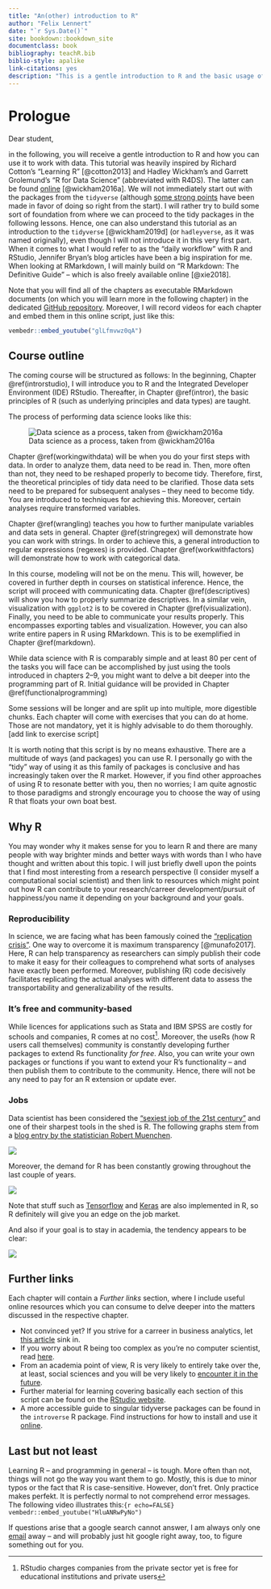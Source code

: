 ```yaml
--- 
title: "An(other) introduction to R"
author: "Felix Lennert"
date: "`r Sys.Date()`"
site: bookdown::bookdown_site
documentclass: book
bibliography: teachR.bib
biblio-style: apalike
link-citations: yes
description: "This is a gentle introduction to R and the basic usage of some tidyverse packages (dplyr, tidyr, ggplot2, forcats, stringr) for data manipulation and visualization."
---
```


# Prologue

Dear student,

in the following, you will receive a gentle introduction to R and how you can use it to work with data. This tutorial was heavily inspired by Richard Cotton's "Learning R" [@cotton2013] and Hadley Wickham's and Garrett Grolemund's "R for Data Science" (abbreviated with R4DS). The latter can be found [online](https://r4ds.had.co.nz) [@wickham2016a]. We will not immediately start out with the packages from the `tidyverse` (although [some strong points](http://varianceexplained.org/r/teach-tidyverse/) have been made in favor of doing so right from the start). I will rather try to build some sort of foundation from where we can proceed to the tidy packages in the following lessons. Hence, one can also understand this tutorial as an introduction to the `tidyverse` [@wickham2019d] (or `hadleyverse`, as it was named originally), even though I will not introduce it in this very first part. 
When it comes to what I would refer to as the "daily workflow" with R and RStudio, Jennifer Bryan's blog articles have been a big inspiration for me. When looking at RMarkdown, I will mainly build on "R Markdown: The Definitive Guide" -- which is also freely available online [@xie2018].

Note that you will find all of the chapters as executable RMarkdown documents (on which you will learn more in the following chapter) in the dedicated [GitHub repository](https://github.com/fellennert/introduction-to-r). Moreover, I will record videos for each chapter and embed them in this online script, just like this:

```r
vembedr::embed_youtube("glLfmvwz0qA")
```

## Course outline

The coming course will be structured as follows: In the beginning, Chapter \@ref(introrstudio), I will introduce you to R and the Integrated Developer Environment (IDE) RStudio. Thereafter, in Chapter \@ref(intror), the basic principles of R (such as underlying principles and data types) are taught.  

The process of performing data science looks like this:

![Data science as a process, taken from @wickham2016a](figures/data-science-process.png)

Chapter \@ref(workingwithdata) will be when you do your first steps with data. In order to analyze them, data need to be read in. Then, more often than not, they need to be reshaped properly to become tidy. Therefore, first, the theoretical principles of tidy data need to be clarified. Those data sets need to be prepared for subsequent analyses -- they need to become tidy. You are introduced to techniques for achieving this. Moreover, certain analyses require transformed variables.

Chapter \@ref(wrangling) teaches you how to further manipulate variables and data sets in general. Chapter \@ref(stringregex) will demonstrate how you can work with strings. In order to achieve this, a general introduction to regular expressions (regexes) is provided. Chapter \@ref(workwithfactors) will demonstrate how to work with categorical data.

In this course, modeling will not be on the menu. This will, however, be covered in further depth in courses on statistical inference. Hence, the script will proceed with communicating data. Chapter \@ref(descriptives) will show you how to properly summarize descriptives. In a similar vein, visualization with `ggplot2` is to be covered in Chapter \@ref(visualization). Finally, you need to be able to communicate your results properly. This encompasses exporting tables and visualization. However, you can also write entire papers in R using RMarkdown. This is to be exemplified in Chapter \@ref(markdown).

While data science with R is comparably simple and at least 80 per cent of the tasks you will face can be accomplished by just using the tools introduced in chapters 2--9, you might want to delve a bit deeper into the programming part of R. Initial guidance will be provided in Chapter \@ref(functionalprogramming)

Some sessions will be longer and are split up into multiple, more digestible chunks. Each chapter will come with exercises that you can do at home. Those are not mandatory, yet it is highly advisable to do them thoroughly. [add link to exercise script]

It is worth noting that this script is by no means exhaustive. There are a multitude of ways (and packages) you can use R. I personally go with the "tidy" way of using it as this family of packages is conclusive and has increasingly taken over the R market. However, if you find other approaches of using R to resonate better with you, then no worries; I am quite agnostic to those paradigms and strongly encourage you to choose the way of using R that floats your own boat best.

## Why R

You may wonder why it makes sense for you to learn R and there are many people with way brighter minds and better ways with words than I who have thought and written about this topic. I will just briefly dwell upon the points that I find most interesting from a research perspective (I consider myself a computational social scientist) and then link to resources which might point out how R can contribute to your research/carreer development/pursuit of happiness/you name it depending on your background and your goals.

### Reproducibility

In science, we are facing what has been famously coined the ["replication crisis"](https://www.wired.com/story/social-science-reproducibility/). One way to overcome it is maximum transparency [@munafo2017]. Here, R can help transparency as researchers can simply publish their code to make it easy for their colleagues to comprehend what sorts of analyses have exactly been performed. Moreover, publishing (R) code decisively facilitates replicating the actual analyses with different data to assess the transportability and generalizability of the results. 

### It's free and community-based

While licences for applications such as Stata and IBM SPSS are costly for schools and companies, R comes at no cost^[RStudio charges companies from the private sector yet is free for educational institutions and private users]. Moreover, the useRs (how R users call themselves) community is constantly developing further packages to extend Rs functionality *for free*. Also, you can write your own packages or functions if you want to extend your R's functionality -- and then publish them to contribute to the community. Hence, there will not be any need to pay for an R extension or update ever. 

### Jobs 

Data scientist has been considered the ["sexiest job of the 21st century"](https://hbr.org/2012/10/data-scientist-the-sexiest-job-of-the-21st-century) and one of their sharpest tools in the shed is R. The following graphs stem from a [blog entry by the statistician Robert Muenchen](http://r4stats.com/articles/popularity/).

![](https://i2.wp.com/r4stats.com/wp-content/uploads/2019/05/Fig-1a-IndeedJobs-2019-1.png)

Moreover, the demand for R has been constantly growing throughout the last couple of years. 

![](https://i2.wp.com/r4stats.com/wp-content/uploads/2019/05/Fig-1c-IndeedJobs-2019.png)

Note that stuff such as [Tensorflow](https://tensorflow.rstudio.com) and [Keras](https://keras.rstudio.com) are also implemented in R, so R definitely will give you an edge on the job market. 

And also if your goal is to stay in academia, the tendency appears to be clear:

![](https://i2.wp.com/r4stats.com/wp-content/uploads/2017/06/Fig_2d_ScholarlyImpact2016.png)

## Further links

Each chapter will contain a *Further links* section, where I include useful online resources which you can consume to delve deeper into the matters discussed in the respective chapter.

* Not convinced yet? If you strive for a carreer in business analytics, let [this article](https://www.business-science.io/business/2020/12/17/six-reasons-to-use-R-for-business-2021.html) sink in. 
* If you worry about R being too complex as you're no computer scientist, read [here](https://www.dezyre.com/article/why-is-now-the-time-to-learn-r-programming/178). 
* From an academia point of view, R is very likely to entirely take over the, at least, social sciences and you will be very likely to [encounter it in the future](https://campus.sagepub.com/blog/why-universities-are-switching-to-r-for-social-science).
* Further material for learning covering basically each section of this script can be found on the [RStudio website](https://rstudio.cloud/learn/primers).
* A more accessible guide to singular tidyverse packages can be found in the `introverse` R package. Find instructions for how to install and use it [online](https://spielmanlab.github.io/introverse/index.html).

## Last but not least

Learning R -- and programming in general -- is tough. More often than not, things will not go the way you want them to go. Mostly, this is due to minor typos or the fact that R is case-sensitive. However, don't fret. Only practice makes perfekt. It is perfectly normal to not comprehend error messages. The following video illustrates this:```{r echo=FALSE}
vembedr::embed_youtube("HluANRwPyNo")
```

If questions arise that a google search cannot answer, I am always only one [email](mailto: FE.4970@emp.hhs.se) away -- and will probably just hit google right away, too, to figure something out for you.